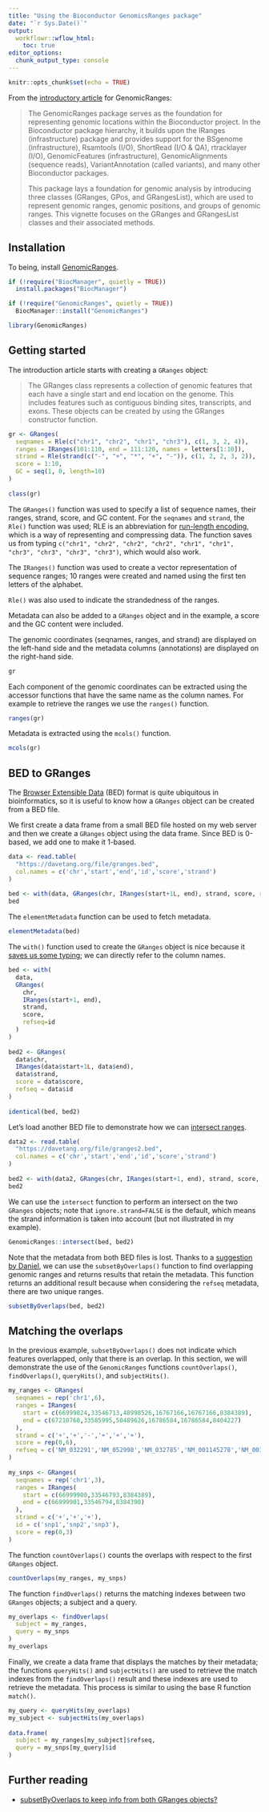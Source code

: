 ```yaml
---
title: "Using the Bioconductor GenomicsRanges package"
date: "`r Sys.Date()`"
output:
  workflowr::wflow_html:
    toc: true
editor_options:
  chunk_output_type: console
---
```


```r
knitr::opts_chunk$set(echo = TRUE)
```

From the [introductory article](https://bioconductor.org/packages/release/bioc/vignettes/GenomicRanges/inst/doc/GenomicRangesIntroduction.html) for GenomicRanges:

> The GenomicRanges package serves as the foundation for representing genomic locations within the Bioconductor project. In the Bioconductor package hierarchy, it builds upon the IRanges (infrastructure) package and provides support for the BSgenome (infrastructure), Rsamtools (I/O), ShortRead (I/O & QA), rtracklayer (I/O), GenomicFeatures (infrastructure), GenomicAlignments (sequence reads), VariantAnnotation (called variants), and many other Bioconductor packages.
>
> This package lays a foundation for genomic analysis by introducing three classes (GRanges, GPos, and GRangesList), which are used to represent genomic ranges, genomic positions, and groups of genomic ranges. This vignette focuses on the GRanges and GRangesList classes and their associated methods.

## Installation

To being, install [GenomicRanges](https://www.bioconductor.org/packages/release/bioc/html/GenomicRanges.html).

```r
if (!require("BiocManager", quietly = TRUE))
  install.packages("BiocManager")

if (!require("GenomicRanges", quietly = TRUE))
  BiocManager::install("GenomicRanges")

library(GenomicRanges)
```

## Getting started

The introduction article starts with creating a `GRanges` object:

> The GRanges class represents a collection of genomic features that each have
> a single start and end location on the genome. This includes features such as
> contiguous binding sites, transcripts, and exons. These objects can be
> created by using the GRanges constructor function.

```r
gr <- GRanges(
  seqnames = Rle(c("chr1", "chr2", "chr1", "chr3"), c(1, 3, 2, 4)),
  ranges = IRanges(101:110, end = 111:120, names = letters[1:10]),
  strand = Rle(strand(c("-", "+", "*", "+", "-")), c(1, 2, 2, 3, 2)),
  score = 1:10,
  GC = seq(1, 0, length=10)
)
 
class(gr)
```

The `GRanges()` function was used to specify a list of sequence names, their
ranges, strand, score, and GC content. For the `seqnames` and `strand`, the
`Rle()` function was used; RLE is an abbreviation for [run-length
encoding](https://en.wikipedia.org/wiki/Run-length_encoding), which is a way of
representing and compressing data. The function saves us from typing `c("chr1",
"chr2", "chr2", "chr2", "chr1", "chr1", "chr3", "chr3", "chr3", "chr3")`, which
would also work.

The `IRanges()` function was used to create a vector representation of sequence
ranges; 10 ranges were created and named using the first ten letters of the
alphabet.

`Rle()` was also used to indicate the strandedness of the ranges.

Metadata can also be added to a `GRanges` object and in the example, a score
and the GC content were included.

The genomic coordinates (seqnames, ranges, and strand) are displayed on the left-hand side and the metadata columns (annotations) are displayed on the right-hand side.

```r
gr
```

Each component of the genomic coordinates can be extracted using the accessor functions that have the same name as the column names. For example to retrieve the ranges we use the `ranges()` function.

```r
ranges(gr)
```

Metadata is extracted using the `mcols()` function.

```r
mcols(gr)
```

## BED to GRanges

The [Browser Extensible
Data](https://genome.ucsc.edu/FAQ/FAQformat.html#format1) (BED) format is quite
ubiquitous in bioinformatics, so it is useful to know how a `GRanges` object
can be created from a BED file.

We first create a data frame from a small BED file hosted on my web server and then we create a `GRanges` object using the data frame. Since BED is 0-based, we add one to make it 1-based.

```r
data <- read.table(
  "https://davetang.org/file/granges.bed",
  col.names = c('chr','start','end','id','score','strand')
)
 
bed <- with(data, GRanges(chr, IRanges(start+1L, end), strand, score, refseq=id))
bed
```

The `elementMetadata` function can be used to fetch metadata.

```r
elementMetadata(bed)
```

The `with()` function used to create the `GRanges` object is nice because it
[saves us some
typing](https://stackoverflow.com/questions/42283479/when-to-use-with-function-and-why-is-it-good); we can directly refer to the column names.

```r
bed <- with(
  data,
  GRanges(
    chr,
    IRanges(start+1, end),
    strand,
    score,
    refseq=id
  )
)
 
bed2 <- GRanges(
  data$chr,
  IRanges(data$start+1L, data$end),
  data$strand,
  score = data$score,
  refseq = data$id
)
 
identical(bed, bed2)
```

Let's load another BED file to demonstrate how we can [intersect
ranges](https://stackoverflow.com/questions/5200946/coverage-by-intersecting-smaller-genomic-interval-data-over-larger-genomic-inter).

```r
data2 <- read.table(
  "https://davetang.org/file/granges2.bed",
  col.names = c('chr','start','end','id','score','strand')
)
 
bed2 <- with(data2, GRanges(chr, IRanges(start+1, end), strand, score, refseq = id))
bed2
```

We can use the `intersect` function to perform an intersect on the two `GRanges` objects; note that `ignore.strand=FALSE` is the default, which means the strand information is taken into account (but not illustrated in my example).

```r
GenomicRanges::intersect(bed, bed2)
```

Note that the metadata from both BED files is lost. Thanks to a [suggestion by
Daniel](https://davetang.org/muse/2013/01/02/iranges-and-genomicranges/#comment-2900),
we can use the `subsetByOverlaps()` function to find overlapping genomic ranges and
returns results that retain the metadata. This function returns an additional result
because when considering the `refseq` metadata, there are two unique ranges.

```r
subsetByOverlaps(bed, bed2)
```

## Matching the overlaps

In the previous example, `subsetByOverlaps()` does not indicate which features overlapped, only that there is an overlap. In this section, we will demonstrate the use of the `GenomicRanges` functions `countOverlaps()`, `findOverlaps()`, `queryHits()`, and `subjectHits()`.

```r
my_ranges <- GRanges(
  seqnames = rep('chr1',6),
  ranges = IRanges(
    start = c(66999824,33546713,48998526,16767166,16767166,8384389),
    end = c(67210768,33585995,50489626,16786584,16786584,8404227)
  ),
  strand = c('+','+','-','+','+','+'),
  score = rep(0,6),
  refseq = c('NM_032291','NM_052998','NM_032785','NM_001145278','NM_001145277','NM_001080397')
)
 
my_snps <- GRanges(
  seqnames = rep('chr1',3),
  ranges = IRanges(
    start = c(66999900,33546793,8384389),
    end = c(66999901,33546794,8384390)
  ),
  strand = c('+','+','+'),
  id = c('snp1','snp2','snp3'),
  score = rep(0,3)
)
```

The function `countOverlaps()` counts the overlaps with respect to the first `GRanges` object.

```r
countOverlaps(my_ranges, my_snps)
```

The function `findOverlaps()` returns the matching indexes between two `GRanges` objects; a subject and a query.

```r
my_overlaps <- findOverlaps(
  subject = my_ranges,
  query = my_snps
)
my_overlaps
```

Finally, we create a data frame that displays the matches by their metadata; the functions `queryHits()` and `subjectHits()` are used to retrieve the match indexes from the `findOverlaps()` result and these indexes are used to retrieve the metadata. This process is similar to using the base R function `match()`.

```r
my_query <- queryHits(my_overlaps)
my_subject <- subjectHits(my_overlaps)
 
data.frame(
  subject = my_ranges[my_subject]$refseq,
  query = my_snps[my_query]$id
)
```

## Further reading

* [subsetByOverlaps to keep info from both GRanges objects?](https://stat.ethz.ch/pipermail/bioconductor/2013-August/054504.html)
